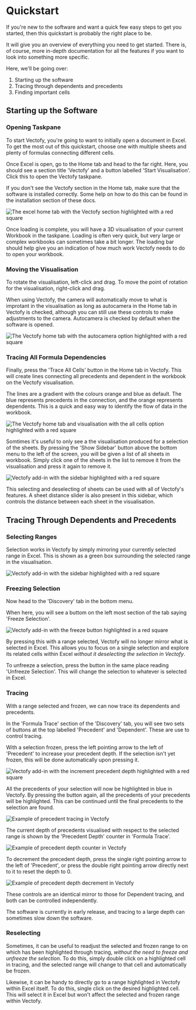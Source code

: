 # Quickstart

If you're new to the software and want a quick few easy steps to get you started, then this quickstart is probably the right place to be.

It will give you an overview of everything you need to get started. There is, of course, more in-depth documentation for all the features if you want to look into something more specific.

Here, we'll be going over:
1. Starting up the software
2. Tracing through dependents and precedents
3. Finding important cells

## Starting up the Software

### Opening Taskpane

To start Vectofy, you're going to want to initially open a document in Excel. To get the most out of this quickstart, choose one with multiple sheets and plenty of formulas connecting different cells. 

Once Excel is open, go to the Home tab and head to the far right. Here, you should see a section title 'Vectofy' and a button labelled 'Start Visualisation'. Click this to open the Vectofy taskpane.

<Info>If you don't see the Vectofy section in the Home tab, make sure that the software is installed correctly. Some help on how to do this can be found in the installation section of these docs.</Info>

<Image src="/assets/quickstart/home-vectofy-highlighted.png" alt="The excel home tab with the Vectofy section highlighted with a red square"/>

Once loading is complete, you will have a 3D visualisation of your current Workbook in the taskpane. Loading is often very quick, but very large or complex workbooks can sometimes take a bit longer. The loading bar should help give you an indication of how much work Vectofy needs to do to open your workbook.

### Moving the Visualisation

To rotate the visualisation, left-click and drag. To move the point of rotation for the visualisation, right-click and drag. 

When using Vectofy, the camera will automatically move to what is improtant in the visualisation as long as autocamera in the Home tab in Vectofy is checked, although you can still use these controls to make adjustments to the camera. Autocamera is checked by default when the software is opened.

<Image src="/assets/quickstart/autocamera.png" alt="The Vectofy home tab with the autocamera option highlighted with a red square"/>

### Tracing All Formula Dependencies

Finally, press the 'Trace All Cells' button in the Home tab in Vectofy. This will create lines connecting all precedents and dependent in the workbook on the Vectofy visualisation. 

The lines are a gradient with the colours orange and blue as default. The blue represents precedents in the connection, and the orange represents dependents. This is a quick and easy way to identify the flow of data in the workbook.

<Image src="/assets/quickstart/allcells.png" alt="The Vectofy home tab and visualisation with the all cells option highlighted with a red square"/>

Somtimes it's useful to only see a the visualisation produced for a selection of the sheets. By pressing the 'Show Sidebar' button above the bottom menu to the left of the screen, you will be given a list of all sheets in workbook. Simply click one of the sheets in the list to remove it from the visualisation and press it again to remove it.

<Image src="/assets/quickstart/allcells-sheets-deselect.png" alt="Vectofy add-in with the sidebar highlighted with a red square"/>

This selecting and deselecting of sheets can be used with all of Vectofy's features. A sheet distance slider is also present in this sidebar, which controls the distance between each sheet in the visualisation.

## Tracing Through Dependents and Precedents

### Selecting Ranges

Selection works in Vectofy by simply mirroring your currently selected range in Excel. This is shown as a green box surrounding the selected range in the visualisation.

<Image src="/assets/quickstart/select.png" alt="Vectofy add-in with the sidebar highlighted with a red square"/>

### Freezing Selection

Now head to the 'Discovery' tab in the bottom menu.

When here, you will see a buttom on the left most section of the tab saying 'Freeze Selection'.

<Image src="/assets/quickstart/freeze.png" alt="Vectofy add-in with the freeze button highlighted in a red square"/>

By pressing this with a range selected, Vectofy will no longer mirror what is selected in Excel. This allows you to focus on a single selection and explore its related cells within Excel *without it deselecting the selection in Vectofy*. 

To unfreeze a selection, press the button in the same place reading 'Unfreeze Selection'. This will change the selection to whatever is selected in Excel.

### Tracing

With a range selected and frozen, we can now trace its dependents and precedents. 

In the 'Formula Trace' section of the 'Discovery' tab, you will see two sets of buttons at the top labelled 'Precedent' and 'Dependent'. These are use to control tracing.

With a selection frozen, press the left pointing arrow to the left of 'Precedent' to increase your precedent depth. If the selection isn't yet frozen, this will be done automatically upon pressing it. 

<Image src="/assets/quickstart/prec-inc.png" alt="Vectofy add-in with the increment precedent depth highlighted with a red square"/>

All the precedents of your selection will now be highlighted in blue in Vectofy. By pressing the button again, all the precedents of your precedents will be highlighted. This can be continued  until the final precedents to the selection are found. 

<Image src="/assets/quickstart/prec.png" alt="Example of precedent tracing in Vectofy"/>

The current depth of precedents visualised with respect to the selected range is shown by the 'Precedent Depth' counter in 'Formula Trace'.

<Image src="/assets/quickstart/prec-depth.png" alt="Example of precedent depth counter in Vectofy"/>

To decrement the precedent depth, press the single right pointing arrow to the left of 'Precedent', or press the double right pointing arrow directly next to it to reset the depth to 0.

<Image src="/assets/quickstart/prec-reset.png" alt="Example of precedent depth decrement in Vectofy"/>

These controls are an identical mirror to those for Dependent tracing, and both can be controlled independently.

<Warning>The software is currently in early release, and tracing to a large depth can sometimes slow down the software.</Warning>

### Reselecting

Sometimes, it can be useful to readjust the selected and frozen range to on which has been highlighted through tracing, *without the need to freeze and unfreeze the selection*. To do this, simply double click on a highlighted cell in tracing, and the selected range will change to that cell and automatically be frozen.

Likewise, it can be handy to directly go to a range highlighted in Vectofy within Excel itself. To do this, single click on the desired highlighted cell. This will select it in Excel but won't affect the selected and frozen range within Vectofy.